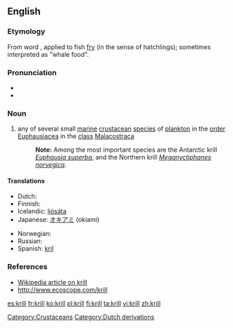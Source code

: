 ==English==

===Etymology===
From {{etyl|nl}} word {{term|kriel|lang=nl||puny/tiny}}, applied to fish [[fry]] (in the sense of hatchlings); sometimes interpreted as "whale food".

===Pronunciation===
* {{IPA|/kɹɪl/}}
* {{rhymes|ɪl}}

===Noun===
{{en-noun|pl=krill}}

# any of several small [[marine]] [[crustacean]] [[species]] of [[plankton]] in the [[order]] [[Euphausiacea]] in the [[class]] [[Malacostraca]]
#: '''Note:''' Among the most important species are the Antarctic krill ''[[Euphausia superba]]'', and the Northern krill ''[[Meganyctiphanes norvegica]]''.

====Translations====
{{trans-top|small marine crustacean}}
* Dutch: {{t-|nl|krill}}
* Finnish: {{t-|fi|krilli}}
* Icelandic: [[ljósáta]]
* Japanese: [[オキアミ]] (okiami)
{{trans-mid}}
* Norwegian: {{t-|no|krill}}
* Russian: {{t+|ru|криль|m|tr=kril'|sc=Cyrl}}
* Spanish: [[kril]] {{m}}
{{trans-bottom}}

===References===
* [[w:Euphausia superba|Wikipedia article on krill]]
* [http://www.ecoscope.com/krill http://www.ecoscope.com/krill]

[[Category:Crustaceans]]
[[Category:Dutch derivations]]

[[es:krill]]
[[fr:krill]]
[[ko:krill]]
[[pl:krill]]
[[fi:krill]]
[[ta:krill]]
[[vi:krill]]
[[zh:krill]]